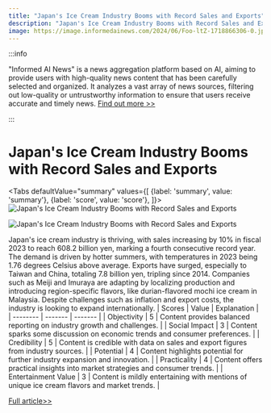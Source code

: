 ```yaml
---
title: "Japan's Ice Cream Industry Booms with Record Sales and Exports"
description: "Japan's Ice Cream Industry Booms with Record Sales and Exports"
image: https://image.informedainews.com/2024/06/Foo-ltZ-1718866306-0.jpg
---
```



:::info

"Informed AI News" is a news aggregation platform based on AI, aiming to provide users with high-quality news content that has been carefully selected and organized. It analyzes a vast array of news sources, filtering out low-quality or untrustworthy information to ensure that users receive accurate and timely news.  [Find out more >>](/)

:::

# Japan's Ice Cream Industry Booms with Record Sales and Exports


<Tabs
	defaultValue="summary"
	values={[
	{label: 'summary', value: 'summary'},
	{label: 'score', value: 'score'},
]}>
<TabItem value="summary">
<img
  src="https://image.informedainews.com/2024/06/Foo-ltZ-1718866306-0.jpg"
  alt="Japan's Ice Cream Industry Booms with Record Sales and Exports"
/>

<img
  src="https://image.informedainews.com/2024/06/Foo-keL-1718866306-1.jpg"
  alt="Japan's Ice Cream Industry Booms with Record Sales and Exports"
/>



Japan's ice cream industry is thriving, with sales increasing by 10% in fiscal 2023 to reach 608.2 billion yen, marking a fourth consecutive record year. The demand is driven by hotter summers, with temperatures in 2023 being 1.76 degrees Celsius above average. Exports have surged, especially to Taiwan and China, totaling 7.8 billion yen, tripling since 2014. Companies such as Meiji and Imuraya are adapting by localizing production and introducing region-specific flavors, like durian-flavored mochi ice cream in Malaysia. Despite challenges such as inflation and export costs, the industry is looking to expand internationally.
</TabItem>
<TabItem value="score">
	| Scores     | Value   | Explanation |
	| -------- | ------- | ------- |
	| Objectivity  | 5    | Content provides balanced reporting on industry growth and challenges.    |
	| Social Impact | 3     | Content sparks some discussion on economic trends and consumer preferences.    |
	| Credibility    | 5    | Content is credible with data on sales and export figures from industry sources.    |
	| Potential    | 4    | Content highlights potential for further industry expansion and innovation.    |
	| Practicality    | 4    | Content offers practical insights into market strategies and consumer trends.    |
	| Entertainment Value    | 3    | Content is mildly entertaining with mentions of unique ice cream flavors and market trends.    |
</TabItem>
</Tabs>

[Full article>>](https://asia.nikkei.com/Business/Food-Beverage/Japanese-ice-cream-melts-hearts-in-Asia-with-record-exports)
